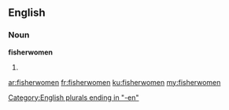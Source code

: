 ==English==

===Noun===
'''fisherwomen''' {{p}}

# {{plural of|fisherwoman|lang=en}}

[[Category:English plurals ending in "-en"]]

[[ar:fisherwomen]]
[[fr:fisherwomen]]
[[ku:fisherwomen]]
[[my:fisherwomen]]